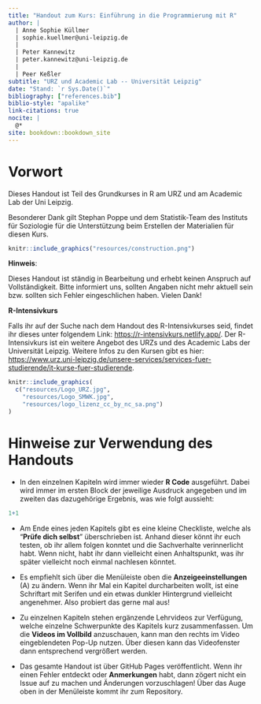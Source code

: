 ```yaml
--- 
title: "Handout zum Kurs: Einführung in die Programmierung mit R"
author: |
  | Anne Sophie Küllmer
  | sophie.kuellmer@uni-leipzig.de
  |
  | Peter Kannewitz 
  | peter.kannewitz@uni-leipzig.de
  |
  | Peer Keßler
subtitle: "URZ und Academic Lab -- Universität Leipzig"
date: "Stand: `r Sys.Date()`"
bibliography: ["references.bib"]
biblio-style: "apalike"
link-citations: true
nocite: |
  @*
site: bookdown::bookdown_site
---
```


# Vorwort {-}

Dieses Handout ist Teil des Grundkurses in R am URZ und am Academic Lab der Uni Leipzig.

Besonderer Dank gilt Stephan Poppe und dem Statistik-Team des Instituts für Soziologie
für die Unterstützung beim Erstellen der Materialien für diesen Kurs.


```r
knitr::include_graphics("resources/construction.png")
```

**Hinweis**:

Dieses Handout ist ständig in Bearbeitung und erhebt keinen Anspruch auf Vollständigkeit. Bitte informiert uns,
sollten Angaben nicht mehr aktuell sein bzw. sollten sich Fehler eingeschlichen haben. Vielen Dank!

**R-Intensivkurs**

Falls ihr auf der Suche nach dem Handout des R-Intensivkurses seid, findet ihr dieses unter folgendem Link: <https://r-intensivkurs.netlify.app/>. Der R-Intensivkurs ist ein weitere Angebot des URZs und des Academic Labs der Universität Leipzig. Weitere Infos zu den Kursen gibt es hier: <https://www.urz.uni-leipzig.de/unsere-services/services-fuer-studierende/it-kurse-fuer-studierende>.

```r
knitr::include_graphics(
  c("resources/Logo_URZ.jpg",
    "resources/Logo_SMWK.jpg",
    "resources/logo_lizenz_cc_by_nc_sa.png")
)
```




# Hinweise zur Verwendung des Handouts {-}

- In den einzelnen Kapiteln wird immer wieder **R Code** ausgeführt. Dabei wird immer im ersten Block der jeweilige Ausdruck angegeben und im zweiten das dazugehörige Ergebnis, was wie folgt aussieht:

```r
1+1
``` 

- Am Ende eines jeden Kapitels gibt es eine kleine Checkliste, welche als "**Prüfe dich selbst**" überschrieben ist. Anhand dieser könnt ihr euch testen, ob ihr allem folgen konntet und die Sachverhalte verinnerlicht habt. Wenn nicht, habt ihr dann vielleicht einen Anhaltspunkt, was ihr später vielleicht noch einmal nachlesen könntet.

- Es empfiehlt sich über die Menüleiste oben die **Anzeigeeinstellungen** (A) zu ändern. Wenn ihr Mal ein Kapitel durcharbeiten wollt, ist eine Schriftart mit Serifen und ein etwas dunkler Hintergrund vielleicht angenehmer. Also probiert das gerne mal aus!

- Zu einzelnen Kapiteln stehen ergänzende Lehrvideos zur Verfügung, welche einzelne Schwerpunkte des Kapitels kurz zusammenfassen. Um die **Videos im Vollbild** anzuschauen, kann man den rechts im Video eingeblendeten Pop-Up nutzen. Über diesen kann das Videofenster dann entsprechend vergrößert werden. 

- Das gesamte Handout ist über GitHub Pages veröffentlicht. Wenn ihr einen Fehler entdeckt oder **Anmerkungen** habt, dann zögert nicht ein Issue auf zu machen und Änderungen vorzuschlagen! Über das Auge oben in der Menüleiste kommt ihr zum Repository.



